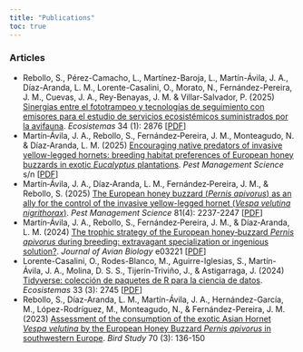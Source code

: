 ```yaml
---
title: "Publications"
toc: true
---
```


### Articles
-   Rebollo, S., Pérez-Camacho, L., Martínez-Baroja, L., Martín-Ávila, J. A., Díaz-Aranda, L. M., Lorente-Casalini, O., Morato, N., Fernández-Pereira, J. M., Cuevas, J. A., Rey-Benayas, J. M. & Villar-Salvador, P. (2025) [Sinergias entre el fototrampeo y tecnologías de seguimiento con emisores para el estudio de servicios ecosistémicos suministrados por la avifauna](https://doi.org/10.7818/ECOS.2876). *Ecosistemas* 34 (1): 2876 \[[PDF](https://www.revistaecosistemas.net/index.php/ecosistemas/article/view/2876/1877)\]
-   Martín‐Ávila, J. A., Rebollo, S., Fernández‐Pereira, J. M., Monteagudo, N. & Díaz‐Aranda, L. M. (2025) [Encouraging native predators of invasive yellow-legged hornets: breeding habitat preferences of European honey buzzards in exotic *Eucalyptus* plantations](https://doi.org/10.1002/ps.8738). *Pest Management Science* s/n \[[PDF](https://scijournals.onlinelibrary.wiley.com/doi/epdf/10.1002/ps.8738)\]
-   Martín‐Ávila, J. A., Díaz‐Aranda, L. M., Fernández‐Pereira, J. M., & Rebollo, S. (2025) [The European honey buzzard (*Pernis apivorus*) as an ally for the control of the invasive yellow-legged hornet (*Vespa velutina nigrithorax*)](https://doi.org/10.1002/ps.8622). *Pest Management Science* 81(4): 2237-2247 \[[PDF](https://scijournals.onlinelibrary.wiley.com/doi/epdf/10.1002/ps.8622)\]
-   Martín‐Ávila, J. A., Rebollo, S., Fernández‐Pereira, J. M., & Díaz‐Aranda, L. M. (2024) [The trophic strategy of the European honey‐buzzard *Pernis apivorus* during breeding: extravagant specialization or ingenious solution?](https://doi.org/10.1111/jav.03221). *Journal of Avian Biology* e03221 \[[PDF](https://nsojournals.onlinelibrary.wiley.com/doi/pdf/10.1111/jav.03221)\]
-   Lorente-Casalini, O., Rodes-Blanco, M., Aguirre-Iglesias, S., Martín-Ávila, J. A., Molina, D. S. S., Tijerín-Triviño, J., & Astigarraga, J. (2024) [Tidyverse: colección de paquetes de R para la ciencia de datos](https://doi.org/10.7818/ECOS.2745). *Ecosistemas* 33 (3): 2745 \[[PDF](https://www.revistaecosistemas.net/index.php/ecosistemas/article/view/2745/1832)\]
-   Rebollo, S., Díaz-Aranda, L. M., Martín-Ávila, J. A., Hernández-García, M., López-Rodríguez, M., Monteagudo, N., & Fernández-Pereira, J. M. (2023) [Assessment of the consumption of the exotic Asian Hornet *Vespa velutina* by the European Honey Buzzard *Pernis apivorus* in southwestern Europe](https://doi.org/10.1080/00063657.2023.2244258). *Bird Study* 70 (3): 136-150
